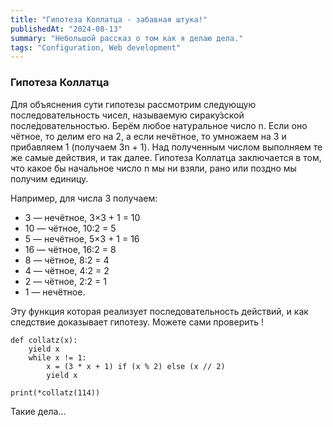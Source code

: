 ```yaml
---
title: "Гипотеза Коллатца - забавная штука!"
publishedAt: "2024-08-13"
summary: "Небольшой рассказ о том как я делаю дела."
tags: "Configuration, Web development"
---
```


### Гипотеза Коллатца
Для объяснения сути гипотезы рассмотрим следующую последовательность чисел, 
называемую сираку́зской после́довательностью. Берём любое натуральное число n.
Если оно чётное, то делим его на 2, а если нечётное, то умножаем на 3 и прибавляем 1 
(получаем 3n + 1). Над полученным числом выполняем те же самые действия, и так далее.
Гипотеза Коллатца заключается в том, что какое бы начальное число n мы ни взяли, 
рано или поздно мы получим единицу.

Например, для числа 3 получаем:

- 3 — нечётное, 3×3 + 1 = 10
- 10 — чётное, 10:2 = 5
- 5 — нечётное, 5×3 + 1 = 16
- 16 — чётное, 16:2 = 8
- 8 — чётное, 8:2 = 4
- 4 — чётное, 4:2 = 2
- 2 — чётное, 2:2 = 1
- 1 — нечётное.


Эту функция которая реализует последовательность действий, и как следствие 
доказывает гипотезу.
Можете сами проверить !

```
def collatz(x):
    yield x
    while x != 1:
        x = (3 * x + 1) if (x % 2) else (x // 2)
        yield x

print(*collatz(114))
```


Такие дела...